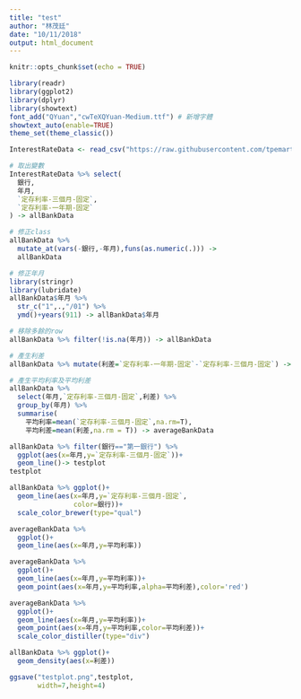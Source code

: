 ```yaml
---
title: "test"
author: "林茂廷"
date: "10/11/2018"
output: html_document
---
```


```r
knitr::opts_chunk$set(echo = TRUE)
```

```r
library(readr)
library(ggplot2)
library(dplyr)
library(showtext)
font_add("QYuan","cwTeXQYuan-Medium.ttf") # 新增字體
showtext_auto(enable=TRUE)
theme_set(theme_classic())

InterestRateData <- read_csv("https://raw.githubusercontent.com/tpemartin/github-data/master/InterestRateData.csv")

# 取出變數
InterestRateData %>% select(
  銀行,
  年月,
  `定存利率-三個月-固定`,
  `定存利率-一年期-固定`
) -> allBankData

# 修正class
allBankData %>% 
  mutate_at(vars(-銀行,-年月),funs(as.numeric(.))) ->
  allBankData

# 修正年月
library(stringr)
library(lubridate)
allBankData$年月 %>%
  str_c("1",.,"/01") %>%
  ymd()+years(911) -> allBankData$年月

# 移除多餘的row
allBankData %>% filter(!is.na(年月)) -> allBankData

# 產生利差
allBankData %>% mutate(利差=`定存利率-一年期-固定`-`定存利率-三個月-固定`) -> allBankData

# 產生平均利率及平均利差
allBankData %>% 
  select(年月,`定存利率-三個月-固定`,利差) %>%
  group_by(年月) %>%
  summarise(
    平均利率=mean(`定存利率-三個月-固定`,na.rm=T),
    平均利差=mean(利差,na.rm = T)) -> averageBankData
```

```r
allBankData %>% filter(銀行=="第一銀行") %>%
  ggplot(aes(x=年月,y=`定存利率-三個月-固定`))+
  geom_line()-> testplot
testplot
```

```r
allBankData %>% ggplot()+
  geom_line(aes(x=年月,y=`定存利率-三個月-固定`,
                color=銀行))+
  scale_color_brewer(type="qual")
```

```r
averageBankData %>% 
  ggplot()+
  geom_line(aes(x=年月,y=平均利率))
```

```r
averageBankData %>% 
  ggplot()+
  geom_line(aes(x=年月,y=平均利率))+
  geom_point(aes(x=年月,y=平均利率,alpha=平均利差),color='red')
```


```r
averageBankData %>% 
  ggplot()+
  geom_line(aes(x=年月,y=平均利率))+
  geom_point(aes(x=年月,y=平均利率,color=平均利差))+
  scale_color_distiller(type="div")
```

```r
allBankData %>% ggplot()+
  geom_density(aes(x=利差))
```


```r
ggsave("testplot.png",testplot,
       width=7,height=4)
```

